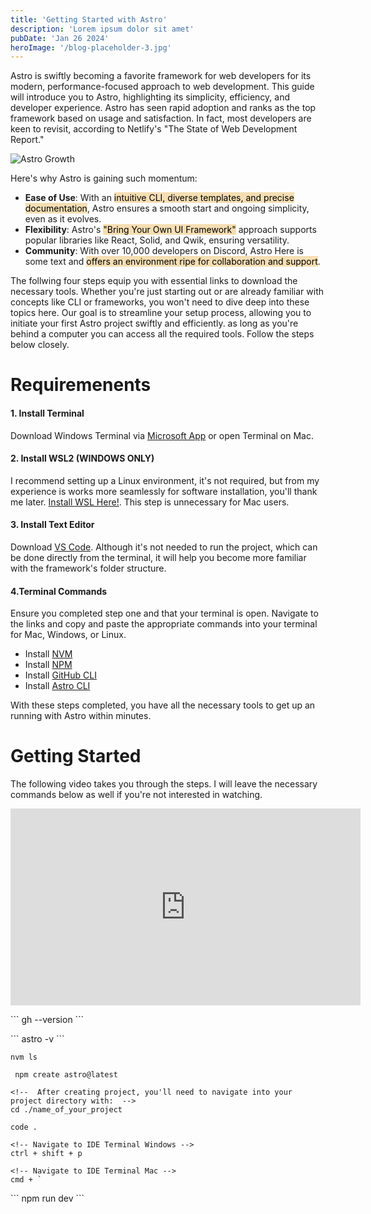 ```yaml
---
title: 'Getting Started with Astro'
description: 'Lorem ipsum dolor sit amet'
pubDate: 'Jan 26 2024'
heroImage: '/blog-placeholder-3.jpg'
---
```


Astro is swiftly becoming a favorite framework for web developers for its modern, performance-focused approach to web development. This guide will introduce you to Astro, highlighting its simplicity, efficiency, and developer experience. Astro has seen rapid adoption and ranks as the top framework based on usage and satisfaction. In fact, most developers are keen to revisit, according to Netlify's "The State of Web Development Report."

![Astro Growth](../assets/Astro_Growth.png)

Here's why Astro is gaining such momentum:

- **Ease of Use**: With an <mark style="background-color: #f5deb3;">intuitive CLI, diverse templates, and precise documentation</mark>, Astro ensures a smooth start and ongoing simplicity, even as it evolves.
- **Flexibility**: Astro's <mark style="background-color: #f5deb3;">"Bring Your Own UI Framework"</mark> approach supports popular libraries like React, Solid, and Qwik, ensuring versatility.
- **Community**: With over 10,000 developers on Discord, Astro Here is some text and <mark style="background-color: #f5deb3;">offers an environment ripe for collaboration and support</mark>.

The follwing four steps equip you with essential links to download the necessary tools.
Whether you're just starting out or are already familiar with concepts like CLI or
frameworks, you won't need to dive deep into these topics here.
Our goal is to streamline your setup process,
allowing you to initiate your first Astro project swiftly and efficiently.
as long as you're behind a computer you can access all the required tools. Follow the steps below closely.

# Requiremenents
#### 1. Install Terminal
Download Windows Terminal via [Microsoft App](https://apps.microsoft.com/detail/9N0DX20HK701?hl=en-US&gl=US) or open Terminal on Mac.

#### 2. Install WSL2 (WINDOWS ONLY)
I recommend setting up a Linux environment, it's not required, but from my experience is works more seamlessly for software installation, you'll thank me later. [Install WSL Here!](https://learn.microsoft.com/en-us/windows/wsl/install). This step is unnecessary for Mac users.

#### 3. Install Text Editor
Download [VS Code](https://code.visualstudio.com/download). Although it's not needed to run the project, which can be done directly from the terminal, it will help you become more familiar with the framework's folder structure.

#### 4.Terminal Commands
Ensure you completed step one and that your terminal is open. Navigate to the links and copy and paste the appropriate commands into your terminal for Mac, Windows, or Linux.
- Install [NVM](https://www.freecodecamp.org/news/node-version-manager-nvm-install-guide/)
- Install [NPM](https://dev.to/ms314006/how-to-install-npm-through-nvm-node-version-manager-5gif)
- Install [GitHub CLI](https://github.com/cli/cli?tab=readme-ov-file#installation)
- Install [Astro CLI](https://docs.astro.build/en/install/auto/)

With these steps completed, you have all the necessary tools to get up an running with Astro within minutes.

# Getting Started
The following video takes you through the steps. I will leave the necessary commands below as well if you're not interested in watching. 
<div style={{ display: 'flex', justifyContent: 'center' }}>
  <iframe width="560" height="315" src="https://www.youtube.com/embed/TYogYBTS7YQ" title="YouTube video player" frameborder="0" allow="accelerometer; autoplay; clipboard-write; encrypted-media; gyroscope; picture-in-picture; web-share" allowfullscreen></iframe>
</div>
<p></p>
```
gh --version
```
<p></p>
```
astro -v
```
<p></p>

```
nvm ls
```
<p></p>

```
 npm create astro@latest
```
<p></p>

```
<!--  After creating project, you'll need to navigate into your project directory with:  -->
cd ./name_of_your_project
```
<p></p>
<p></p>

```
code .
```
<p></p>
<p></p>

```
<!-- Navigate to IDE Terminal Windows -->
ctrl + shift + p 

<!-- Navigate to IDE Terminal Mac -->
cmd + `
```
<p></p>
```
 npm run dev
```